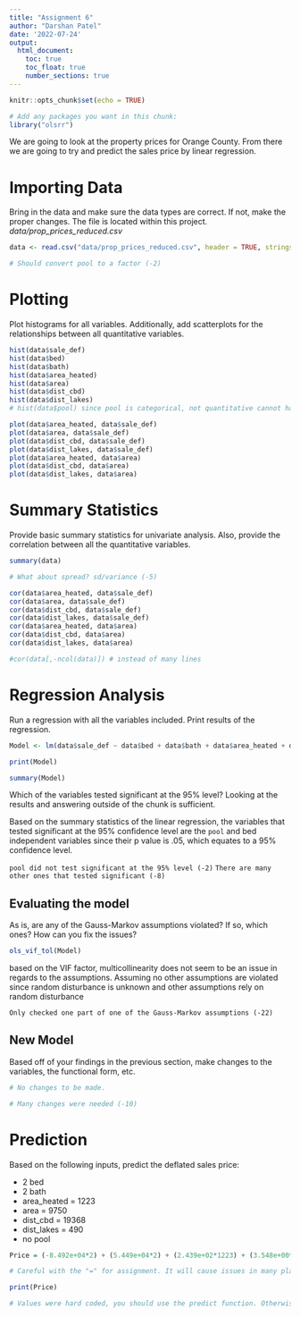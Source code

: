 ```yaml
---
title: "Assignment 6"
author: "Darshan Patel"
date: '2022-07-24'
output: 
  html_document:
    toc: true
    toc_float: true
    number_sections: true
---
```


```r
knitr::opts_chunk$set(echo = TRUE)
```

```r
# Add any packages you want in this chunk:
library("olsrr")
```

We are going to look at the property prices for Orange County. From there we are going to try and predict the sales price by linear regression.

# Importing Data 

Bring in the data and make sure the data types are correct. If not, make the proper changes. The file is located within this project. *data/prop_prices_reduced.csv*

```r
data <- read.csv("data/prop_prices_reduced.csv", header = TRUE, stringsAsFactors = FALSE)

# Should convert pool to a factor (-2)
```


# Plotting

Plot histograms for all variables. Additionally, add scatterplots for the relationships between all quantitative variables.

```r
hist(data$sale_def)
hist(data$bed)
hist(data$bath)
hist(data$area_heated)
hist(data$area)
hist(data$dist_cbd)
hist(data$dist_lakes)
# hist(data$pool) since pool is categorical, not quantitative cannot have proper histogram (-2)

plot(data$area_heated, data$sale_def)
plot(data$area, data$sale_def)
plot(data$dist_cbd, data$sale_def)
plot(data$dist_lakes, data$sale_def)
plot(data$area_heated, data$area)
plot(data$dist_cbd, data$area)
plot(data$dist_lakes, data$area)

```

# Summary Statistics

Provide basic summary statistics for univariate analysis. Also, provide the correlation between all the quantitative variables.

```r
summary(data)

# What about spread? sd/variance (-5)

cor(data$area_heated, data$sale_def)
cor(data$area, data$sale_def)
cor(data$dist_cbd, data$sale_def)
cor(data$dist_lakes, data$sale_def)
cor(data$area_heated, data$area)
cor(data$dist_cbd, data$area)
cor(data$dist_lakes, data$area)

#cor(data[,-ncol(data)]) # instead of many lines
```

# Regression Analysis

Run a regression with all the variables included. Print results of the regression.

```r
Model <- lm(data$sale_def ~ data$bed + data$bath + data$area_heated + data$area + data$dist_cbd + data$dist_lakes + data$pool)

print(Model)

summary(Model)

```

Which of the variables tested significant at the 95% level? Looking at the results and answering outside of the chunk is sufficient.

Based on the summary statistics of the linear regression, the variables that tested significant at the 95% confidence level are the `pool` and bed independent variables since their p value is .05, which equates to a 95% confidence level.

`pool did not test significant at the 95% level (-2)`
`There are many other ones that tested significant (-8)`

## Evaluating the model

As is, are any of the Gauss-Markov assumptions violated? If so, which ones? How can you fix the issues?

```r
ols_vif_tol(Model)

```

based on the VIF factor, multicollinearity does not seem to be an issue in regards to the assumptions. Assuming no other assumptions are violated since random disturbance is unknown and other assumptions rely on random disturbance

`Only checked one part of one of the Gauss-Markov assumptions (-22)`

## New Model

Based off of your findings in the previous section, make changes to the variables, the functional form, etc.

```r
# No changes to be made.

# Many changes were needed (-10)
```


# Prediction

Based on the following inputs, predict the deflated sales price:

- 2 bed
- 2 bath
- area_heated = 1223
- area = 9750
- dist_cbd = 19368
- dist_lakes = 490
- no pool

```r
Price = (-8.492e+04*2) + (5.449e+04*2) + (2.439e+02*1223) + (3.548e+00*9750) + (-5.848e+00*19368) + (9.651e-01*490) + (-2.776e+04*0)

# Careful with the "=" for assignment. It will cause issues in many places use " <-" instead (-1)

print(Price)

# Values were hard coded, you should use the predict function. Otherwise, you will need to manually type in values for each prediction. (-1)
```
